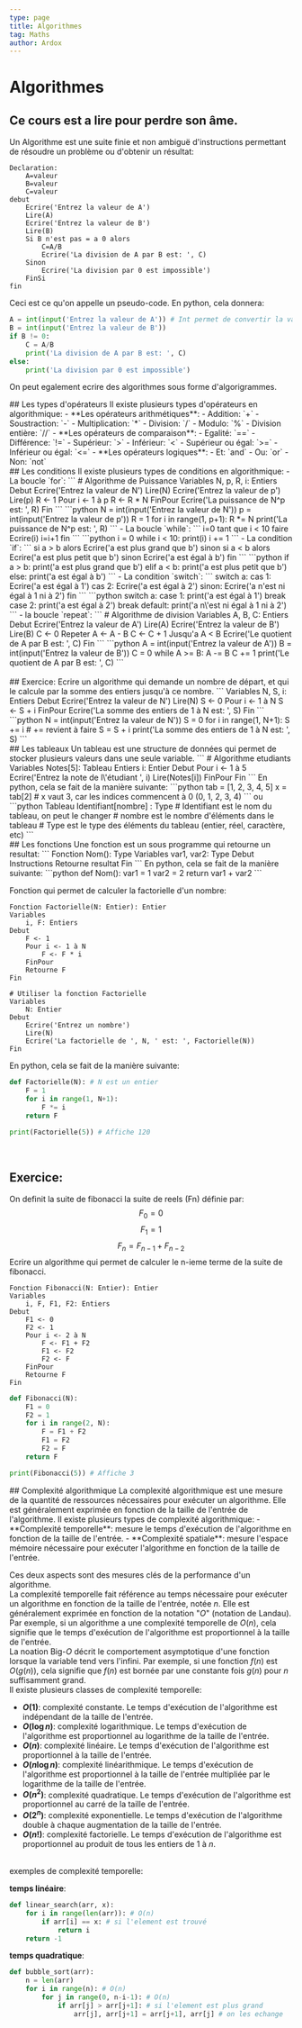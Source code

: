 ```yaml
---
type: page
title: Algorithmes
tag: Maths
author: Ardox
---
```


# Algorithmes
## Ce cours est a lire pour perdre son âme.
Un Algorithme est une suite finie et non ambiguë d'instructions permettant de résoudre un problème ou d'obtenir un résultat:
```
Declaration:
    A=valeur
    B=valeur
    C=valeur
debut
    Ecrire('Entrez la valeur de A')
    Lire(A)
    Ecrire('Entrez la valeur de B')
    Lire(B)
    Si B n'est pas = a 0 alors
        C=A/B
        Ecrire('La division de A par B est: ', C)
    Sinon
        Ecrire('La division par 0 est impossible')
    FinSi
fin
```
Ceci est ce qu'on appelle un pseudo-code. En python, cela donnera:
```python
A = int(input('Entrez la valeur de A')) # Int permet de convertir la valeur en entier.
B = int(input('Entrez la valeur de B'))
if B != 0:
    C = A/B
    print('La division de A par B est: ', C)
else:
    print('La division par 0 est impossible')
```
On peut egalement ecrire des algorithmes sous forme d'algorigrammes.
<br />
<div className="seperator"></div>
## Les types d'opérateurs
Il existe plusieurs types d'opérateurs en algorithmique:
- **Les opérateurs arithmétiques**:
    - Addition: `+`
    - Soustraction: `-`
    - Multiplication: `*`
    - Division: `/`
    - Modulo: `%`
    - Division entière: `//`
- **Les opérateurs de comparaison**:
    - Egalité: `==`
    - Différence: `!=`
    - Supérieur: `>`
    - Inférieur: `<`
    - Supérieur ou égal: `>=`
    - Inférieur ou égal: `<=`
- **Les opérateurs logiques**:
    - Et: `and`
    - Ou: `or`
    - Non: `not`

<div className="seperator"></div>
## Les conditions
Il existe plusieurs types de conditions en algorithmique:
- La boucle `for`:
```
# Algorithme de Puissance
Variables
    N, p, R, i: Entiers
Debut
    Ecrire('Entrez la valeur de N')
    Lire(N)
    Ecrire('Entrez la valeur de p')
    Lire(p)
    R <- 1
    Pour i <- 1 à p
        R <- R * N
    FinPour
    Ecrire('La puissance de N^p est: ', R)
Fin
```
```python
N = int(input('Entrez la valeur de N'))
p = int(input('Entrez la valeur de p'))
R = 1
for i in range(1, p+1):
    R *= N
print('La puissance de N^p est: ', R)
```
- La boucle `while`:
```
i=0
tant que i < 10 faire
    Ecrire(i)
    i=i+1
fin
```
```python
i = 0
while i < 10:
    print(i)
    i += 1
```
- La condition `if`:
```
si a > b alors
    Ecrire('a est plus grand que b')
sinon si a < b alors
    Ecrire('a est plus petit que b')
sinon
    Ecrire('a est égal à b')
fin
```
```python
if a > b:
    print('a est plus grand que b')
elif a < b:
    print('a est plus petit que b')
else:
    print('a est égal à b')
```
- La condition `switch`:
```
switch a:
    cas 1: Ecrire('a est égal à 1')
    cas 2: Ecrire('a est égal à 2')
    sinon:
        Ecrire('a n'est ni égal à 1 ni à 2')
fin
```
```python
switch a:
    case 1:
        print('a est égal à 1')
        break
    case 2:
        print('a est égal à 2')
        break
    default:
        print('a n\'est ni égal à 1 ni à 2')
```
- la boucle `repeat`:
```
# Algorithme de division
Variables
    A, B, C: Entiers
Debut
    Ecrire('Entrez la valeur de A')
    Lire(A)
    Ecrire('Entrez la valeur de B')
    Lire(B)
    C <- 0
    Repeter
        A <- A - B
        C <- C + 1
    Jusqu'a A < B
    Ecrire('Le quotient de A par B est: ', C)
Fin
```
```python
A = int(input('Entrez la valeur de A'))
B = int(input('Entrez la valeur de B'))
C = 0
while A >= B:
    A -= B
    C += 1
print('Le quotient de A par B est: ', C)
```
<br />
<div className="seperator"></div>
<br />
## Exercice:
Ecrire un algorithme qui demande un nombre de départ, et qui le calcule par la somme des entiers jusqu'à ce nombre.
```
Variables
    N, S, i: Entiers
Debut
    Ecrire('Entrez la valeur de N')
    Lire(N)
    S <- 0
    Pour i <- 1 à N
        S <- S + i
    FinPour
    Ecrire('La somme des entiers de 1 à N est: ', S)
Fin
```
```python
N = int(input('Entrez la valeur de N'))
S = 0
for i in range(1, N+1):
    S += i # += revient à faire S = S + i
print('La somme des entiers de 1 à N est: ', S)
```
<br />
<div className="seperator"></div>
## Les tableaux
Un tableau est une structure de données qui permet de stocker plusieurs valeurs dans une seule variable. 
```
# Algorithme etudiants
Variables
    Notes[5]: Tableau Entiers
    i: Entier
Debut
    Pour i <- 1 à 5
        Ecrire('Entrez la note de l\'étudiant ', i)
        Lire(Notes[i])
    FinPour
Fin
```
En python, cela se fait de la manière suivante:
```python
tab = [1, 2, 3, 4, 5]
x = tab[2] # x vaut 3, car les indices commencent à 0 (0, 1, 2, 3, 4)
```
ou
```python
Tableau Identifiant[nombre] : Type
# Identifiant est le nom du tableau, on peut le changer
# nombre est le nombre d'éléments dans le tableau
# Type est le type des éléments du tableau (entier, réel, caractère, etc)
```
<br />
<div className="seperator"></div>
## Les fonctions
Une fonction est un sous programme qui retourne un resultat:
```
Fonction Nom(): Type
Variables
    var1, var2: Type
Debut
    Instructions
    Retourne resultat
Fin
```
En python, cela se fait de la manière suivante:
```python
def Nom():
    var1 = 1
    var2 = 2
    return var1 + var2
```

Fonction qui permet de calculer la factorielle d'un nombre:
```
Fonction Factorielle(N: Entier): Entier
Variables
    i, F: Entiers
Debut
    F <- 1
    Pour i <- 1 à N
        F <- F * i
    FinPour
    Retourne F
Fin
```
```
# Utiliser la fonction Factorielle
Variables
    N: Entier
Debut
    Ecrire('Entrez un nombre')
    Lire(N)
    Ecrire('La factorielle de ', N, ' est: ', Factorielle(N))
Fin
```
En python, cela se fait de la manière suivante:
```python
def Factorielle(N): # N est un entier
    F = 1
    for i in range(1, N+1):
        F *= i
    return F

print(Factorielle(5)) # Affiche 120
```
<br />
<div className="seperator"></div>

## Exercice:
On definit la suite de fibonacci la suite de reels (Fn) définie par:
$$
F_0 = 0
$$
$$
F_1 = 1
$$
$$
F_n = F_{n-1} + F_{n-2}
$$
Ecrire un algorithme qui permet de calculer le n-ieme terme de la suite de fibonacci.
```
Fonction Fibonacci(N: Entier): Entier
Variables
    i, F, F1, F2: Entiers 
Debut
    F1 <- 0
    F2 <- 1
    Pour i <- 2 à N 
        F <- F1 + F2
        F1 <- F2
        F2 <- F
    FinPour
    Retourne F
Fin
```
```python
def Fibonacci(N):
    F1 = 0
    F2 = 1
    for i in range(2, N):
        F = F1 + F2
        F1 = F2
        F2 = F
    return F

print(Fibonacci(5)) # Affiche 3
```

<div className="seperator"></div>
## Complexité algorithmique
La complexité algorithmique est une mesure de la quantité de ressources nécessaires pour exécuter un algorithme. Elle est généralement exprimée en fonction de la taille de l'entrée de l'algorithme.
Il existe plusieurs types de complexité algorithmique:
- **Complexité temporelle**: mesure le temps d'exécution de l'algorithme en fonction de la taille de l'entrée.
- **Complexité spatiale**: mesure l'espace mémoire nécessaire pour exécuter l'algorithme en fonction de la taille de l'entrée.

Ces deux aspects sont des mesures clés de la performance d'un algorithme.
<br />
La complexité temporelle fait référence au temps nécessaire pour exécuter un algorithme en fonction de la taille de l'entrée, notée $n$. Elle est généralement exprimée en fonction de la notation "$O$" (notation de Landau). Par exemple, si un algorithme a une complexité temporelle de $O(n)$, cela signifie que le temps d'exécution de l'algorithme est proportionnel à la taille de l'entrée.
<br />
La noation Big-$O$ décrit le comportement asymptotique d'une fonction lorsque la variable tend vers l'infini. Par exemple, si une fonction $f(n)$ est $O(g(n))$, cela signifie que $f(n)$ est bornée par une constante fois $g(n)$ pour $n$ suffisamment grand.
<br />
Il existe plusieurs classes de complexité temporelle:
- **$O(1)$**: complexité constante. Le temps d'exécution de l'algorithme est indépendant de la taille de l'entrée.
- **$O(\log n)$**: complexité logarithmique. Le temps d'exécution de l'algorithme est proportionnel au logarithme de la taille de l'entrée.
- **$O(n)$**: complexité linéaire. Le temps d'exécution de l'algorithme est proportionnel à la taille de l'entrée.
- **$O(n \log n)$**: complexité linéarithmique. Le temps d'exécution de l'algorithme est proportionnel à la taille de l'entrée multipliée par le logarithme de la taille de l'entrée.
- **$O(n^2)$**: complexité quadratique. Le temps d'exécution de l'algorithme est proportionnel au carré de la taille de l'entrée.
- **$O(2^n)$**: complexité exponentielle. Le temps d'exécution de l'algorithme double à chaque augmentation de la taille de l'entrée.
- **$O(n!)$**: complexité factorielle. Le temps d'exécution de l'algorithme est proportionnel au produit de tous les entiers de 1 à $n$.

<br />
exemples de complexité temporelle:

**temps linéaire**:
```python
def linear_search(arr, x):
    for i in range(len(arr)): # O(n)
        if arr[i] == x: # si l'element est trouvé
            return i
    return -1
```
**temps quadratique**:
```python
def bubble_sort(arr):
    n = len(arr)
    for i in range(n): # O(n)
        for j in range(0, n-i-1): # O(n)
            if arr[j] > arr[j+1]: # si l'element est plus grand
                arr[j], arr[j+1] = arr[j+1], arr[j] # on les echange
```

<div className="seperator"></div>